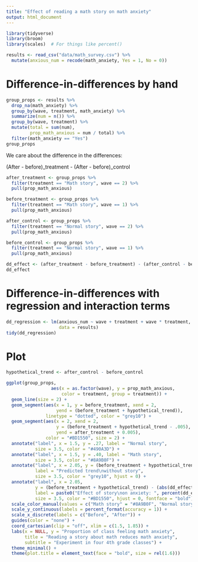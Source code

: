 ```yaml
---
title: "Effect of reading a math story on math anxiety"
output: html_document
---
```


```r
library(tidyverse)
library(broom)
library(scales)  # For things like percent()

results <- read_csv("data/math_survey.csv") %>% 
  mutate(anxious_num = recode(math_anxiety, Yes = 1, No = 0))
```


# Difference-in-differences by hand

```r
group_props <- results %>% 
  drop_na(math_anxiety) %>% 
  group_by(wave, treatment, math_anxiety) %>% 
  summarize(num = n()) %>% 
  group_by(wave, treatment) %>% 
  mutate(total = sum(num),
         prop_math_anxious = num / total) %>% 
  filter(math_anxiety == "Yes")
group_props
```


We care about the difference in the differences:

(After - before)_treatment - (After - before)_control

```r
after_treatment <- group_props %>% 
  filter(treatment == "Math story", wave == 2) %>% 
  pull(prop_math_anxious)

before_treatment <- group_props %>% 
  filter(treatment == "Math story", wave == 1) %>% 
  pull(prop_math_anxious)

after_control <- group_props %>% 
  filter(treatment == "Normal story", wave == 2) %>% 
  pull(prop_math_anxious)

before_control <- group_props %>% 
  filter(treatment == "Normal story", wave == 1) %>% 
  pull(prop_math_anxious)
```


```r
dd_effect <- (after_treatment - before_treatment) - (after_control - before_control)
dd_effect
```

# Difference-in-differences with regression and interaction terms

```r
dd_regression <- lm(anxious_num ~ wave + treatment + wave * treatment,
                    data = results)
tidy(dd_regression)
```


# Plot

```r
hypothetical_trend <- after_control - before_control

ggplot(group_props, 
                 aes(x = as.factor(wave), y = prop_math_anxious, 
                     color = treatment, group = treatment)) +
  geom_line(size = 2) + 
  geom_segment(aes(x = 1, y = before_treatment, xend = 2, 
                   yend = (before_treatment + hypothetical_trend)), 
               linetype = "dotted", color = "grey10") + 
  geom_segment(aes(x = 2, xend = 2, 
                   y = (before_treatment + hypothetical_trend - .005), 
                   yend = after_treatment + 0.005),
               color = "#BD1550", size = 2) +
  annotate("label", x = 1.5, y = .27, label = "Normal story",
           size = 3.5, color = "#490A3D") + 
  annotate("label", x = 1.5, y = .40, label = "Math story",
           size = 3.5, color = "#8A9B0F") + 
  annotate("label", x = 2.05, y = (before_treatment + hypothetical_trend), 
           label = "Predicted trend\nwithout story",
           size = 3.5, color = "grey10", hjust = 0) + 
  annotate("label", x = 2.05, 
           y = (before_treatment + hypothetical_trend) - (abs(dd_effect) / 2), 
           label = paste0("Effect of story\non anxiety: ", percent(dd_effect)),
           size = 3.5, color = "#BD1550", hjust = 0, fontface = "bold") + 
  scale_color_manual(values = c("Math story" = "#8A9B0F", "Normal story" = "#490A3D")) +
  scale_y_continuous(labels = percent_format(accuracy = 1)) + 
  scale_x_discrete(labels = c("Before", "After")) +
  guides(color = "none") +
  coord_cartesian(clip = "off", xlim = c(1.5, 1.85)) +
  labs(x = NULL, y = "Proportion of class feeling math anxiety",
       title = "Reading a story about math reduces math anxiety",
       subtitle = "Experiment in four 4th grade classes") + 
  theme_minimal() + 
  theme(plot.title = element_text(face = "bold", size = rel(1.6)))
```

